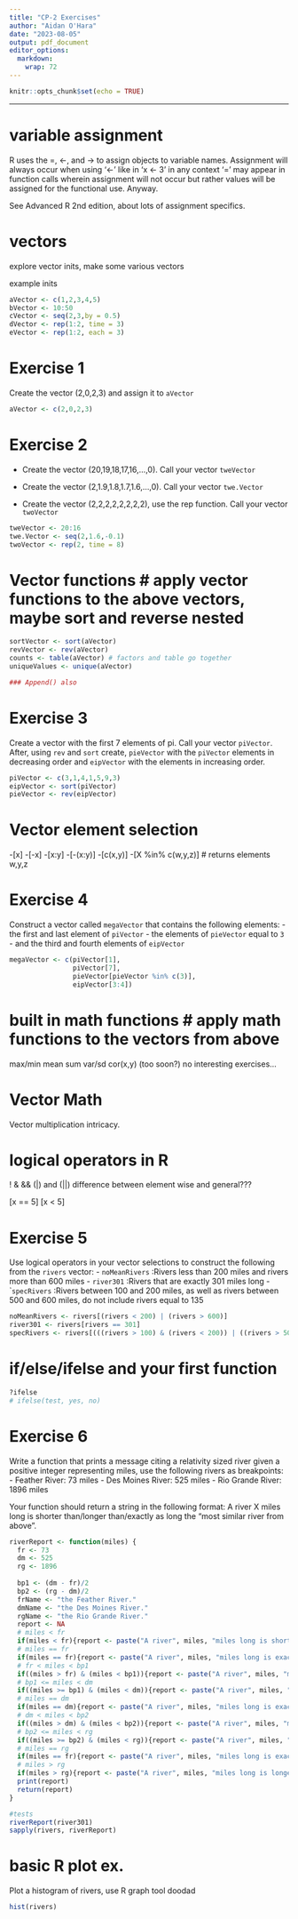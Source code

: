```yaml
---
title: "CP-2 Exercises"
author: "Aidan O'Hara"
date: "2023-08-05"
output: pdf_document
editor_options: 
  markdown: 
    wrap: 72
---
```


```r
knitr::opts_chunk$set(echo = TRUE)
```

------------------------------------------------------------------------

# variable assignment

R uses the =, \<-, and -\> to assign objects to variable names.
Assignment will always occur when using '\<-' like in 'x \<- 3' in any
context '=' may appear in function calls wherein assignment will not
occur but rather values will be assigned for the functional use. Anyway.

See Advanced R 2nd edition, about lots of assignment specifics.

# vectors

explore vector inits, make some various vectors

example inits

```r
aVector <- c(1,2,3,4,5)
bVector <- 10:50
cVector <- seq(2,3,by = 0.5)
dVector <- rep(1:2, time = 3)
eVector <- rep(1:2, each = 3)
```

# Exercise 1

Create the vector (2,0,2,3) and assign it to `aVector`

```r
aVector <- c(2,0,2,3)
```

# Exercise 2

-   Create the vector (20,19,18,17,16,...,0). Call your vector
    `tweVector`

-   Create the vector (2,1.9,1.8,1.7,1.6,...,0). Call your vector
    `twe.Vector`

-   Create the vector (2,2,2,2,2,2,2,2), use the rep function. Call your
    vector `twoVector`

```r
tweVector <- 20:16
twe.Vector <- seq(2,1.6,-0.1)
twoVector <- rep(2, time = 8)
```

# Vector functions \# apply vector functions to the above vectors, maybe sort and reverse nested

```r

sortVector <- sort(aVector)
revVector <- rev(aVector)
counts <- table(aVector) # factors and table go together
uniqueValues <- unique(aVector)

### Append() also

```

# Exercise 3

 Create a vector with the first 7 elements of pi. Call your vector `piVector`. After, using `rev` and `sort` create, `pieVector` with the `piVector` elements in decreasing order and `eipVector` with the elements in increasing order.  
```r
piVector <- c(3,1,4,1,5,9,3)
eipVector <- sort(piVector)
pieVector <- rev(eipVector)
```


# Vector element selection

-[x] 
-[-x] 
-[x:y] 
-[-(x:y)] 
-[c(x,y)] 
-[X %in% c(w,y,z)] \# returns elements w,y,z

# Exercise 4
Construct a vector called `megaVector` that contains the following elements:
- the first and last element of `piVector`
- the elements of `pieVector` equal to `3`
- and the third and fourth elements of `eipVector`

```r
megaVector <- c(piVector[1],
                piVector[7],
                pieVector[pieVector %in% c(3)],
                eipVector[3:4])
```


# built in math functions \# apply math functions to the vectors from above

max/min mean sum var/sd cor(x,y) (too soon?)
no interesting exercises...


<!-- Calculate the following and assign the appropriate variables: -->
<!-- ```{r} -->
<!-- meanPie <- mean(piVector) -->
<!-- ``` -->

# Vector Math
Vector multiplication intricacy. 

# logical operators in R

! & && (\|) and (\|\|) difference between element wise and general???

[x == 5] [x \< 5]

# Exercise 5
Use logical operators in your vector selections to construct the following from the `rivers` vector:
- `noMeanRivers` :Rivers less than 200 miles and rivers more than 600 miles
- `river301` :Rivers that are exactly 301 miles long
- ``specRivers` :Rivers between 100 and 200 miles, as well as rivers between 500 and 600 miles, do not include rivers equal to 135

```r
noMeanRivers <- rivers[(rivers < 200) | (rivers > 600)]
river301 <- rivers[rivers == 301]
specRivers <- rivers[(((rivers > 100) & (rivers < 200)) | ((rivers > 500) & (rivers < 600))) & (rivers != 135)]
```


# if/else/ifelse and your first function

```r
?ifelse
# ifelse(test, yes, no)
```

# Exercise 6
Write a function that prints a message citing a relativity sized river given a positive integer representing miles, use the following rivers as breakpoints:
- Feather River: 73 miles
- Des Moines River: 525 miles
- Rio Grande River: 1896 miles

Your function should return a string in the following format:
A river X miles long is shorter than/longer than/exactly as long the "most similar river from above".

```r
riverReport <- function(miles) {
  fr <- 73
  dm <- 525
  rg <- 1896
  
  bp1 <- (dm - fr)/2
  bp2 <- (rg - dm)/2
  frName <- "the Feather River."
  dmName <- "the Des Moines River."
  rgName <- "the Rio Grande River."
  report <- NA
  # miles < fr
  if(miles < fr){report <- paste("A river", miles, "miles long is shorter than", frName)}
  # miles == fr
  if(miles == fr){report <- paste("A river", miles, "miles long is exactly as long as", frName)}
  # fr < miles < bp1
  if((miles > fr) & (miles < bp1)){report <- paste("A river", miles, "miles long is longer than", frName)}
  # bp1 <= miles < dm
  if((miles >= bp1) & (miles < dm)){report <- paste("A river", miles, "miles long is shorter than", dmName)}
  # miles == dm
  if(miles == dm){report <- paste("A river", miles, "miles long is exactly as long as", dmName)}
  # dm < miles < bp2
  if((miles > dm) & (miles < bp2)){report <- paste("A river", miles, "miles long is longer than", dmName)}
  # bp2 <= miles < rg
  if((miles >= bp2) & (miles < rg)){report <- paste("A river", miles, "miles long is shorter than", rgName)}
  # miles == rg
  if(miles == fr){report <- paste("A river", miles, "miles long is exactly as long as", rgName)}
  # miles > rg
  if(miles > rg){report <- paste("A river", miles, "miles long is longer than", rgName)}
  print(report)
  return(report)
}
```


```r
#tests
riverReport(river301)
sapply(rivers, riverReport)
```

# basic R plot ex.

Plot a histogram of rivers, use R graph tool doodad
```r
hist(rivers)
```

